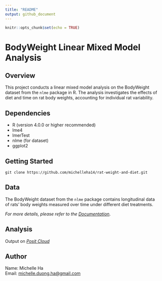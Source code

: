 ```yaml
---
title: "README"
output: github_document
---
```


```r
knitr::opts_chunk$set(echo = TRUE)
```

# BodyWeight Linear Mixed Model Analysis

## Overview

This project conducts a linear mixed model analysis on the BodyWeight dataset from the `nlme` package in R. The analysis investigates the effects of diet and time on rat body weights, accounting for individual rat variability.

## Dependencies

-   R (version 4.0.0 or higher recommended)
-   lme4
-   lmerTest
-   nlme (for dataset)
-   ggplot2

## Getting Started

`git clone https://github.com/michelleha14/rat-weight-and-diet.git`

## Data

The BodyWeight dataset from the `nlme` package contains longitudinal data of rats' body weights measured over time under different diet treatments.

*For more details, please refer to the* [*Documentation*](https://rdrr.io/cran/nlme/man/BodyWeight.html).

## Analysis

Output on [*Posit Cloud*](https://58c794e484ae4689aacc664329cf3400.publish.posit.cloud/)

## Author

Name: Michelle Ha\
Email: [michelle.duong.ha\@gmail.com](mailto:michelle.duong.ha@gmail.com){.email}

